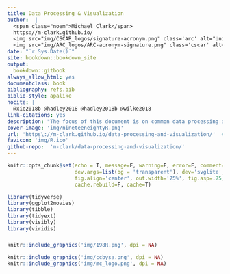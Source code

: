 ```yaml
--- 
title: Data Processing & Visualization
author:  |
  <span class="noem">Michael Clark</span>
  https://m-clark.github.io/
  <img src="img/CSCAR_logos/signature-acronym.png" class='arc' alt="University of Michigan: CSCAR"> 
  <img src="img/ARC_logos/ARC-acronym-signature.png" class='cscar' alt="University of Michigan: Advanced Research Computing"> 
date: "`r Sys.Date()`"
site: bookdown::bookdown_site
output:
  bookdown::gitbook
always_allow_html: yes
documentclass: book
bibliography: refs.bib
biblio-style: apalike
nocite: | 
  @xie2018b @hadley2018 @hadley2018b @wilke2018
link-citations: yes
description: "The focus of this document is on common data processing and exploration techniques in R, especially as a prelude to visualization. The first part of the document will cover data structures, the dplyr and tidyverse packages, which enhance and facilitate the sorts of operations that typically arise when dealing with data, including faster I/O and grouped operations. For visualization, the focus will be on using ggplot2 and other packages that allow for interactivity. In addition, basic programming concepts and techniques are introduced.  Exercises may be found in the document as well.  In addition, the demonstrations of the data processing section are available in Python via Jupyter notebooks."  
cover-image: 'img/nineteeneightyR.png'
url: 'https\://m-clark.github.io/data-processing-and-visualization/'  # evidently the \: is required or you'll get text in the title/toc area
favicon: 'img/R.ico'
github-repo:  'm-clark/data-processing-and-visualization/'
---
```


```r
knitr::opts_chunk$set(echo = T, message=F, warning=F, error=F, comment=NA, R.options=list(width=220),   # code 
                      dev.args=list(bg = 'transparent'), dev='svglite',                                 # viz
                      fig.align='center', out.width='75%', fig.asp=.75,                 
                      cache.rebuild=F, cache=T)                                                         # cache
```


```r
library(tidyverse)
library(ggplot2movies) 
library(tibble)
library(tidyext)
library(visibly)
library(viridis)
```

##### {-}



```r
knitr::include_graphics('img/198R.png', dpi = NA)
```

```r
knitr::include_graphics('img/ccbysa.png', dpi = NA)
knitr::include_graphics('img/mc_logo.png', dpi = NA)
```
